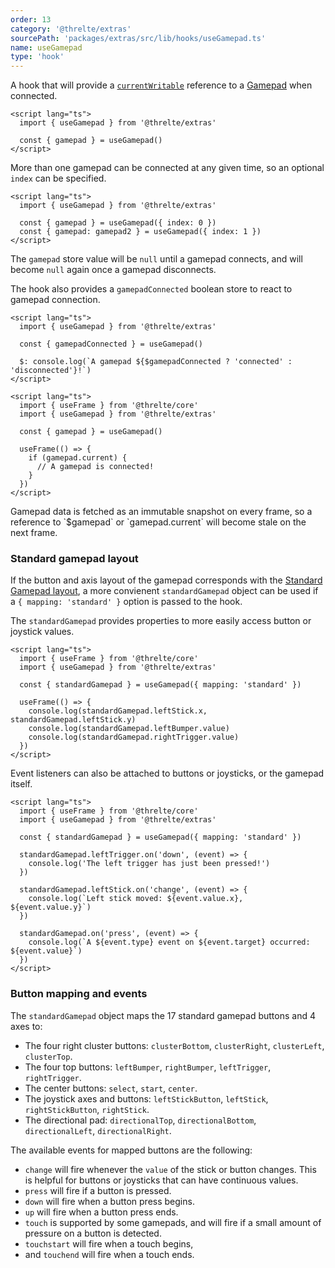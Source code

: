 ```yaml
---
order: 13
category: '@threlte/extras'
sourcePath: 'packages/extras/src/lib/hooks/useGamepad.ts'
name: useGamepad
type: 'hook'
---
```


A hook that will provide a [`currentWritable`](/docs/reference/core/utilities#currentwritable) reference to a [Gamepad](https://developer.mozilla.org/en-US/docs/Web/API/Gamepad) when connected.

```svelte
<script lang="ts">
  import { useGamepad } from '@threlte/extras'

  const { gamepad } = useGamepad()
</script>
```

More than one gamepad can be connected at any given time, so an optional `index` can be specified.

```svelte
<script lang="ts">
  import { useGamepad } from '@threlte/extras'

  const { gamepad } = useGamepad({ index: 0 })
  const { gamepad: gamepad2 } = useGamepad({ index: 1 })
</script>
```

The `gamepad` store value will be `null` until a gamepad connects, and will become `null` again once a gamepad disconnects.

The hook also provides a `gamepadConnected` boolean store to react to gamepad connection.

```
<script lang="ts">
  import { useGamepad } from '@threlte/extras'

  const { gamepadConnected } = useGamepad()
  
  $: console.log(`A gamepad ${$gamepadConnected ? 'connected' : 'disconnected'}!`)
</script>
```

```svelte
<script lang="ts">
  import { useFrame } from '@threlte/core'
  import { useGamepad } from '@threlte/extras'

  const { gamepad } = useGamepad()

  useFrame(() => {
    if (gamepad.current) {
      // A gamepad is connected!
    }
  })
</script>
```

<Tip type="warning">
  Gamepad data is fetched as an immutable snapshot on every frame, so a reference to `$gamepad` or `gamepad.current` will become stale on the next frame.
</Tip>

### Standard gamepad layout

If the button and axis layout of the gamepad corresponds with the [Standard Gamepad layout](https://w3c.github.io/gamepad/#remapping), a more convienent `standardGamepad` object can be used if a `{ mapping: 'standard' }` option is passed to the hook.

The `standardGamepad` provides properties to more easily access button or joystick values.

```svelte
<script lang="ts">
  import { useFrame } from '@threlte/core'
  import { useGamepad } from '@threlte/extras'

  const { standardGamepad } = useGamepad({ mapping: 'standard' })
  
  useFrame(() => {
    console.log(standardGamepad.leftStick.x, standardGamepad.leftStick.y)
    console.log(standardGamepad.leftBumper.value)
    console.log(standardGamepad.rightTrigger.value)
  })
</script>
```

Event listeners can also be attached to buttons or joysticks, or the gamepad itself.

```svelte
<script lang="ts">
  import { useFrame } from '@threlte/core'
  import { useGamepad } from '@threlte/extras'

  const { standardGamepad } = useGamepad({ mapping: 'standard' })
  
  standardGamepad.leftTrigger.on('down', (event) => {
    console.log('The left trigger has just been pressed!')
  })

  standardGamepad.leftStick.on('change', (event) => {
    console.log(`Left stick moved: ${event.value.x}, ${event.value.y}`)
  })
  
  standardGamepad.on('press', (event) => {
    console.log(`A ${event.type} event on ${event.target} occurred: ${event.value}`)
  })
</script>
```

### Button mapping and events

The `standardGamepad` object maps the 17 standard gamepad buttons and 4 axes to:

* The four right cluster buttons: `clusterBottom`, `clusterRight`, `clusterLeft`, `clusterTop`.
* The four top buttons: `leftBumper`, `rightBumper`, `leftTrigger`, `rightTrigger`.
* The center buttons: `select`, `start`, `center`.
* The joystick axes and buttons: `leftStickButton`, `leftStick`, `rightStickButton`, `rightStick`.
* The directional pad: `directionalTop`, `directionalBottom`, `directionalLeft`, `directionalRight`.

The available events for mapped buttons are the following:

* `change` will fire whenever the `value` of the stick or button changes. This is helpful for buttons or joysticks that can have continuous values.
* `press` will fire if a button is pressed.
* `down` will fire when a button press begins.
* `up` will fire when a button press ends. 
* `touch` is supported by some gamepads, and will fire if a small amount of pressure on a button is detected.
* `touchstart` will fire when a touch begins,
* and `touchend` will fire when a touch ends.
